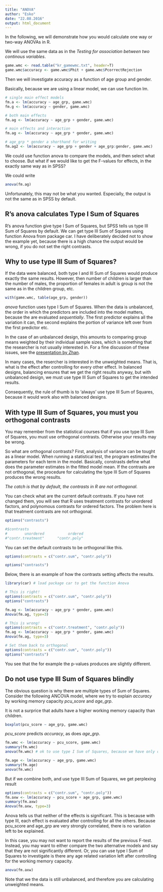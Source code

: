 ```yaml
---
title: "ANOVA"
author: "Esko"
date: "22.08.2016"
output: html_document
---
```



In the following, we will demonstrate how you would calculate one way or two-way ANOVAs in R. 

We will use the same data as in the _Testing for association between two continous variables_.


```r
game.wmc <- read.table("kr_gamewmc.txt", header=T)
game.wmc$accuracy <- game.wmc$Phit + game.wmc$PcorrectRejection
```

Then we will investigate accuracy as a function of age group and gender. 

Basically, because we are using a linear model, we can use function lm. 

```r

# single main effect models
fm.a <- lm(accuracy ~ age_grp, game.wmc)
fm.g <- lm(accuracy ~ gender, game.wmc)

# both main effects
fm.ag <- lm(accuracy ~ age_grp + gender, game.wmc)

# main effects and interaction
fm.ag <- lm(accuracy ~ age_grp * gender, game.wmc)

# age_grp * gender a shorthand for writing
fm.ag2 <- lm(accuracy ~ age_grp + gender + age_grp:gender, game.wmc)

```

We could use function anova to compare the models, and then select what to choose. But what if we would like to get the F-values for effects, in the exactly same way as in SPSS?

We could write 
```r
anova(fm.ag)
```

Unfortunately, this may not be what you wanted. Especially, the output is not the same as in SPSS by default.

R's anova calculates Type I Sum of Squares
--------------------------------------------------------

R's anova function give type I Sum of Squares, but SPSS tells us type III Sum of Squares by default. We can get type III Sum of Squares using function Anova from package car. I have deliberately decided not to show the example yet, because there is a high chance the output would be wrong, if you do not set the right contrasts. 


Why to use type III Sum of Squares?
---------------------------------------------------------------------

If the data were balanced, both type I and III Sum of Squares would produce exactly the same results. However, then number of children is larger than the number of males, the proportion of females in adult is group is not the same as in the children group, etc. 

```r
with(game.wmc, table(age_grp, gender))
```

_anova_ function uses type I Sum of Squares. When the data is unbalanced, the order in which the predictors are included into the model matters, because the are evaluated _sequentially_.  The first predictor explains all the variation it can, the second explains the portion of variance left over from the first predictor etc. 

In the case of an unbalanced design, this amounts to comparing group means weighted by their individual sample sizes, which is something that the researcher is not usually interested in. For a fine discussion of these issues, see the [presentation by Zhan](http://md.psych.bio.uni-goettingen.de/mv/unit/lm_cat/InteractionsAndTypesOfSS.pdf). 

In many cases, the resercher is interested in the unweighted means. That is, what is the effect after controlling for every other effect. In balanced designs, balancing ensures that we get the right results anyway, but with unbalanced design, we must use type III Sum of Squares to get the intended results. 

Consequently, the rule of thumb is to 'always' use type III Sum of Squares, because it would work also with balanced designs. 

With type III Sum of Squares, you must you orthogonal contrasts
------------------------------------------------------------------

You may remember from the statistical courses that if you use type III Sum of Squares, you must use orthogonal contrasts. Otherwise your results may be wrong. 

So what are orthogonal contrasts? First, analysis of variance can be tought as a linear model. When running a statistical test, the program estimates the parameters for each term in the model. Basically, constrasts define what does the parameter estimates in the fitted model mean. If the contrasts are not orthogonal, the procedure for calculating the type III Sum of Squares produces the wrong results. 

*The catch is that by default, the contrasts in R are not orthogonal.* 

You can check what are the current default contrasts. If you have not changed them, you will see that R uses treatment contrasts for unordered factors, and polynomous contrasts for ordered factors. The problem here is that treatment contrasts are not orthogonal. 

```r
options("contrasts")

#$contrasts
#        unordered           ordered 
#"contr.treatment"      "contr.poly" 
```

You can set the default contrasts to be orthogonal like this.

```r
options(contrasts = c("contr.sum", "contr.poly"))

options("contrasts")
```

Below, there is an example of how the contrasts setting affects the results. 

```r
library(car) # load package car to get the function Anova

# This is right!
options(contrasts = c("contr.sum", "contr.poly"))
options("contrasts")

fm.ag <- lm(accuracy ~ age_grp * gender, game.wmc)
Anova(fm.ag, type=3)

# This is wrong! 
options(contrasts = c("contr.treatment", "contr.poly")) 
fm.ag <- lm(accuracy ~ age_grp * gender, game.wmc)
Anova(fm.ag, type=3)

# Set them back to orthogonal
options(contrasts = c("contr.sum", "contr.poly"))
options("contrasts")

```
You see that the for example the p-values produces are slightly different. 


Do not use type III Sum of Squares blindly
------------------------------------------------

The obvious question is why there are multiple types of Sum of Squares. Consider the following 
ANCOVA model, where we try to explain _accuracy_ by working memory capacity _pcu_score_ and _age_grp_.

It is not a surprice that adults have a higher working memory capacity than children.
```r
boxplot(pcu_score ~ age_grp, game.wmc)
```

_pcu_score_ predicts _accuracy_, as does _age_grp_.

```r

fm.wmc <- lm(accuracy ~ pcu_score, game.wmc) 
summary(fm.wmc)
anova(fm.wmc) # ok to use type I Sum of Squares, because we have only one predictor

fm.age <- lm(accuracy ~ age_grp, game.wmc) 
summary(fm.age)
anova(fm.wmc)
```

But if we combine both, and use type III Sum of Squares, we get perplexing result
```r
options(contrasts = c("contr.sum", "contr.poly"))
fm.axw <- lm(accuracy ~ pcu_score + age_grp, game.wmc) 
summary(fm.axw)
Anova(fm.axw, type=3)
```
Anova tells us that neither of the effects is significant. This is because with type III, each effect is evaluated after controlling for all the others. Because pcu_score and age_grp are very strongly correlated, there is no variation left to be explained. 

In this case, you may not want to report the results of the previous F-test. Instead, you may want to either compare the two alternative models and say that they are not significantly different. Or, you can use type I Sum of Squares to investigate is there any age related variation left after controlling for the working memory capacity. 

```r
anova(fm.axw)
```

Note that we the data is still unbalanced, and therefore you are calculating unweighted means. 



